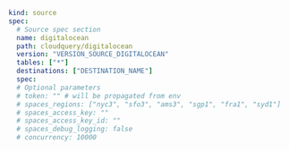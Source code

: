 ```yaml copy
kind: source
spec:
  # Source spec section
  name: digitalocean
  path: cloudquery/digitalocean
  version: "VERSION_SOURCE_DIGITALOCEAN"
  tables: ["*"]
  destinations: ["DESTINATION_NAME"]
  spec:
  # Optional parameters
  # token: "" # will be propagated from env
  # spaces_regions: ["nyc3", "sfo3", "ams3", "sgp1", "fra1", "syd1"]
  # spaces_access_key: ""
  # spaces_access_key_id: ""
  # spaces_debug_logging: false
  # concurrency: 10000
```
